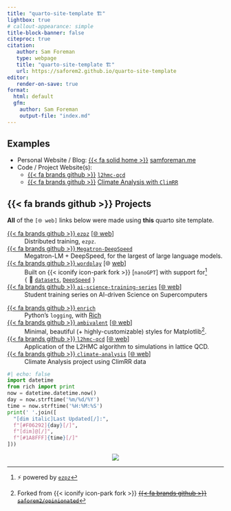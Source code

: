 ```yaml
---
title: "quarto-site-template 🏗️"
lightbox: true
# callout-appearance: simple
title-block-banner: false
citeproc: true
citation:
   author: Sam Foreman
   type: webpage
   title: "quarto-site-template 🏗️"
   url: https://saforem2.github.io/quarto-site-template
editor:
   render-on-save: true
format:
  html: default
  gfm:
    author: Sam Foreman
    output-file: "index.md"
---
```


## Examples

- Personal Website / Blog: [{{< fa solid home >}}](https://samforeman.me) [samforeman.me](https://samforeman.me)
- Code / Project Website(s):
  - [{{< fa brands github >}}](https://github.com/saforem2/l2hmc-qcd) [`l2hmc-qcd`](https://saforem2.github.io/l2hmc-qcd)
  - [{{< fa brands github >}}](https://github.com/saforem2/climate-analysis) [Climate Analysis with `ClimRR`](https://saforem2.github.io/climate-analysis)

## [{{< fa brands github >}}]{.dim-text} Projects

**All** of the `[🌐 web]` links below were made using **this** quarto site template.

::: {.flex-container}

::: {.flex-container}
[{{< fa brands github >}} `ezpz`](https://github.com/saforem2/ezpz) \[[🌐 web](https://saforem2.github.io/ezpz)\]
: Distributed training, `ezpz`.

[{{< fa brands github >}} `Megatron-DeepSpeed`](https://github.com/argonne-lcf/Megatron-DeepSpeed)
: Megatron-LM + DeepSpeed, for the largest of large language models.

[{{< fa brands github >}} `wordplay`](https://github.com/saforem2/wordplay) \[🌐 [web](https://saforem2.github.io/wordplay)\]
: Built on {{< iconify icon-park fork >}} [`nanoGPT`] with
support for[^ezpz]  
`{` 🤗 [`datasets`](https://huggingface.co/datasets),
[`DeepSpeed`](https://github.com/microsoft/DeepSpeed) `}`

[{{< fa brands github >}} `ai-science-training-series`](https://github.com/argonne-lcf/ai-science-training-series) \[[🌐 web](https://www.alcf.anl.gov/alcf-ai-science-training-series?)\]
: Student training series on AI-driven Science on Supercomputers
:::

::: {.flex-container}

[{{< fa brands github >}} `enrich`](https://github.com/saforem2/enrich)
: Python's `logging`, with [Rich](https://github.com/Textualize/rich)

[{{< fa brands github >}} `ambivalent`](https://github.com/saforem2/ambivalent) \[[🌐 web](https://saforem2.github.io/ambivalent)\]
: Minimal, beautiful (+ highly-customizable) styles for Matplotlib[^opinionated].

[{{< fa brands github >}} `l2hmc-qcd`](https://github.com/saforem2/l2hmc-qcd) \[[🌐 web](https://saforem2.github.io/l2hmc-qcd)\]
: Application of the L2HMC algorithm to simulations in lattice QCD.

[{{< fa brands github >}} `climate-analysis`](https://github.com/saforem2/climate-analysis) \[[🌐 web](https://saforem2.github.io/climate-analysis)\]
: Climate Analysis project using ClimRR data
:::

:::

[^ezpz]: ⚡ powered by [`ezpz`](https://github.com/saforem2/ezpz)

[^opinionated]: Forked from {{< iconify icon-park fork >}} ~~[{{< fa brands github >}} `saforem2/opinionated`](https://github.com/saforem2/opinonated)~~


```python
#| echo: false
import datetime
from rich import print
now = datetime.datetime.now()
day = now.strftime('%m/%d/%Y')
time = now.strftime('%H:%M:%S')
print(' '.join([
  "[dim italic]Last Updated[/]:",
  f"[#F06292]{day}[/]",
  f"[dim]@[/]",
  f"[#1A8FFF]{time}[/]"
]))
```


<p align="center">
<a href="https://hits.seeyoufarm.com"><img align="center" src="https://hits.seeyoufarm.com/api/count/incr/badge.svg?url=https%3A%2F%2Fwww.saforem2.github.io/quarto-site-template&count_bg=%2300CCFF&title_bg=%23303030&icon=&icon_color=%23E7E7E7&title=hits&edge_flat=false"/></a>
</p>
<!-- ![](https://hits.seeyoufarm.com/api/count/incr/badge.svg?url=https%3A%2F%2Fsaforem2.github.io%2Fwordplay&count_bg=%23222222&title_bg=%23303030&icon=&icon_color=%23E7E7E7) -->
